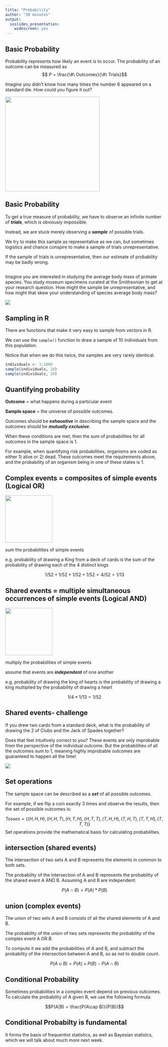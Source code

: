 ```yaml
---
title: "Probability"
author: "30 minutes"
output: 
  ioslides_presentation:
    widescreen: yes
---
```


## Basic Probability {.build}

Probability represents how likely an event is to occur. The probability of an outcome can be measured as $$ P = \frac{\#\ Outcomes}{\#\ Trials}$$

Imagine you didn't know how many times the number 6 appeared on a standard die. How could you figure it out?

<img src='https://media.giphy.com/media/5xtDarpTZP1hgRgReLK/source.gif' width='300px'>

## Basic Probability {.build}

To get a true measure of probability, we have to observe an infinite number of ***trials***, which is obviously impossible. 

Instead, we are stuck merely observing a ***sample*** of possible trials. 

We try to make this sample as representative as we can, but sometimes logistics and chance conspire to make a sample of trials unrepresentative. 

If the sample of trials is unrepresentative, then our estimate of probability may be badly wrong.  

## 

Imagine you are interested in studying the average body mass of primate species. You study museum specimens curated at the Smithsonian to get at your research question.  How might the sample be unrepresentative, and how might that skew your understanding of species average body mass? 

![](../images/voice.jpg)

## Sampling in R {.build}

There are functions that make it very easy to sample from vectors in R.

We can use the `sample()` function to draw a sample of 10 individuals from this population. 

Notice that when we do this twice, the samples are very rarely identical. 

```r
individuals <- 1:1000
sample(individuals, 10)
sample(individuals, 10)
```

## Quantifying probability {.build}

**Outcome** = what happens during a particular event

**Sample space** = the universe of possible outcomes.  

Outcomes should be ***exhaustive*** in describing the sample space and the outcomes should be ***mutually exclusive***. 

When these conditions are met, then the sum of probabilities for all outcomes in the sample space is 1.

For example, when quantifying risk probabilities, organisms are coded as either 1) alive or 2) dead.  These outcomes meet the requirements above, and the probability of an organism being in one of these states is 1. 

## Complex events = composites of simple events (Logical OR) {.build}

<img src="../images/king.jpg" width=150>

sum the probabilities of simple events

e.g. probability of drawing a King from a deck of cards is the sum of the probability of drawing each of the 4 distinct kings 
  
  $$1/52 + 1/52 + 1/52 + 1/52 = 4/52 = 1/13 $$
  
  
## Shared events = multiple simultaneous occurrences of simple events (Logical AND)  {.build .columns-2}

<img src="../images/king.jpg" width=150>

multiply the probabilities of simple events

assume that events are ***independent*** of one another

e.g. probability of drawing the king of hearts is the probability of drawing a king multiplied by the probability of drawing a heart

$$ 1/4 * 1/13 = 1/52 $$

## Shared events- challenge

If you drew two cards from a standard deck, what is the probability of drawing the 2 of Clubs and the Jack of Spades together?

Does that feel intuitively correct to you?  These events are only improbable from the perspective of the individual outcome. But the probabilities of all the outcomes sum to 1, meaning highly improbable outcomes are guaranteed to happen all the time!

![](https://media.giphy.com/media/dOdfxZkkKFgOc/source.gif)

## Set operations  {.build .smaller}

The sample space can be described as a ***set*** of all possible outcomes.  

For example, if we flip a coin exactly 3 times and observe the results, then the set of possible outcomes is: 

$$ Tosses = \{(H, H, H), (H, H, T), (H, T, H), (H, T, T), (T, H, H), (T, H, T), (T, T, H), (T, T, T)\}$$
Set operations provide the mathematical basis for calculating probabilities. 

## intersection (shared events) {.build}

The intersection of two sets A and B represents the elements in common to both sets. 

The probability of the intersection of A and B represents the probability of the shared event A AND B. Assuming A and B are independent:

$$ P(A \cap B) = P(A) * P(B) $$ 




## union  (complex events) {.build}

The union of two sets A and B consists of all the shared elements of A and B. 

The probability of the union of two sets represents the probability of the complex event A OR B. 

To compute it we add the probabilities of A and B, and subtract the probability of the intersection between A and B, so as not to double count. 

$$ P(A \cup B) = P(A) + P(B) - P(A \cap B)$$



## Conditional Probability  {.build}

Sometimes probabilities in a complex event depend on previous outcomes.  To calculate the probability of A given B, we use the following formula. 

$$P(A|B) = \frac{P(A\cap B)}{P(B)}$$

## Conditional Probabilty is fundamental  {.build}

It forms the basis of frequentist statistics, as well as Bayesian statistcs, which we will talk about much more next week.
